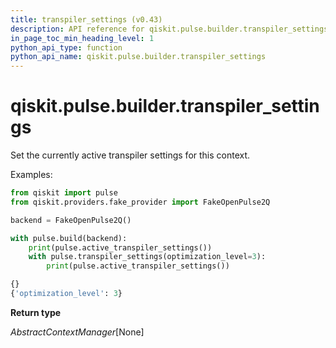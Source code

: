 ```yaml
---
title: transpiler_settings (v0.43)
description: API reference for qiskit.pulse.builder.transpiler_settings in qiskit v0.43
in_page_toc_min_heading_level: 1
python_api_type: function
python_api_name: qiskit.pulse.builder.transpiler_settings
---
```


<span id="qiskit-pulse-builder-transpiler-settings" />

# qiskit.pulse.builder.transpiler\_settings

<Function id="qiskit.pulse.builder.transpiler_settings" isDedicatedPage={true} github="https://github.com/qiskit/qiskit/tree/stable/0.24/qiskit/pulse/builder.py" signature="transpiler_settings(**settings)">
  Set the currently active transpiler settings for this context.

  Examples:

  ```python
  from qiskit import pulse
  from qiskit.providers.fake_provider import FakeOpenPulse2Q

  backend = FakeOpenPulse2Q()

  with pulse.build(backend):
      print(pulse.active_transpiler_settings())
      with pulse.transpiler_settings(optimization_level=3):
          print(pulse.active_transpiler_settings())
  ```

  ```python
  {}
  {'optimization_level': 3}
  ```

  **Return type**

  *AbstractContextManager*\[None]
</Function>

